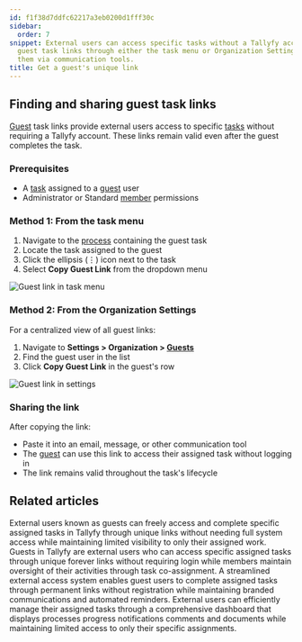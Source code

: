 ```yaml
---
id: f1f38d7ddfc62217a3eb0200d1fff30c
sidebar:
  order: 7
snippet: External users can access specific tasks without a Tallyfy account by obtaining
  guest task links through either the task menu or Organization Settings and sharing
  them via communication tools.
title: Get a guest's unique link
---
```


## Finding and sharing guest task links

[Guest](/products/pro/documenting/guests/) task links provide external users access to specific [tasks](/products/pro/tracking-and-tasks/tasks/) without requiring a Tallyfy account. These links remain valid even after the guest completes the task.

### Prerequisites
- A [task](/products/pro/tracking-and-tasks/tasks/) assigned to a [guest](/products/pro/documenting/guests/) user
- Administrator or Standard [member](/products/pro/documenting/members/) permissions

### Method 1: From the task menu

1. Navigate to the [process](/products/pro/tracking-and-tasks/processes/) containing the guest task
2. Locate the task assigned to the guest
3. Click the ellipsis (⋮) icon next to the task
4. Select **Copy Guest Link** from the dropdown menu

![Guest link in task menu](https://screenshots.tallyfy.com/tallyfy%2Fpro%2Fdesktop-light-copy-guest-link.png)

### Method 2: From the Organization Settings

For a centralized view of all guest links:

1. Navigate to **Settings > Organization > [Guests](/products/pro/documenting/guests/)**
2. Find the guest user in the list
3. Click **Copy Guest Link** in the guest's row

![Guest link in settings](https://screenshots.tallyfy.com/tallyfy%2Fpro%2Fdesktop-light-copy-guest-link-from-settings.png)

### Sharing the link

After copying the link:
- Paste it into an email, message, or other communication tool
- The [guest](/products/pro/documenting/guests/) can use this link to access their assigned task without logging in
- The link remains valid throughout the task's lifecycle


## Related articles
<CardGrid>
<LinkTitleCard header="<b>Guests > What is a guest</b>" href="/products/pro/documenting/guests/what-is-a-guest/" > External users known as guests can freely access and complete specific assigned tasks in Tallyfy through unique links without needing full system access while maintaining limited visibility to only their assigned work. </LinkTitleCard>
<LinkTitleCard header="<b>Documenting > Guests</b>" href="/products/pro/documenting/guests/" > Guests in Tallyfy are external users who can access specific assigned tasks through unique forever links without requiring login while members maintain oversight of their activities through task co-assignment. </LinkTitleCard>
<LinkTitleCard header="<b>Features > Customer facing</b>" href="/products/pro/tutorials/features/customer-facing/" > A streamlined external access system enables guest users to complete assigned tasks through permanent links without registration while maintaining branded communications and automated reminders. </LinkTitleCard>
<LinkTitleCard header="<b>Guests > The guest view</b>" href="/products/pro/documenting/guests/how-can-guests-monitor-their-processes-on-tallyfy/" > External users can efficiently manage their assigned tasks through a comprehensive dashboard that displays processes progress notifications comments and documents while maintaining limited access to only their specific assignments. </LinkTitleCard>
</CardGrid>